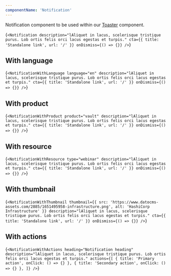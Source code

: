 ```yaml
---
componentName: 'Notification'
---
```


Notification component to be used within our [Toaster](/components/toast) component.

<LiveComponent>{`
<Notification
  description="lAliquet in lacus, scelerisque tristique purus. Lob ortis felis orci lacus egestas et turpis."
  cta={{
    title: 'Standalone link',
    url: '/'
  }}
  onDismiss={() => {}}
/>
`}</LiveComponent>

<PropsTable props={componentProps} />

## With language

<LiveComponent>{`
<NotificationWithLanguage
  language="en"
  description="lAliquet in lacus, scelerisque tristique purus. Lob ortis felis orci lacus egestas et turpis."
  cta={{
    title: 'Standalone link',
    url: '/'
  }}
  onDismiss={() => {}}
/>
`}</LiveComponent>

## With product

<LiveComponent>{`
<NotificationWithProduct
  product="vault"
  description="lAliquet in lacus, scelerisque tristique purus. Lob ortis felis orci lacus egestas et turpis."
  cta={{
    title: 'Standalone link',
    url: '/'
  }}
  onDismiss={() => {}}
/>
`}</LiveComponent>

## With resource

<LiveComponent>{`
<NotificationWithResource
  type="webinar"
  description="lAliquet in lacus, scelerisque tristique purus. Lob ortis felis orci lacus egestas et turpis."
  cta={{
    title: 'Standalone link',
    url: '/'
  }}
  onDismiss={() => {}}
/>
`}</LiveComponent>

## With thumbnail

<LiveComponent>{`
<NotificationWithThumbnail
  thumbnail={{
    src: 'https://www.datocms-assets.com/2885/1651495958-infrastructure.png',
    alt: 'HashiCorp Infrastructure'
  }}
  description="lAliquet in lacus, scelerisque tristique purus. Lob ortis felis orci lacus egestas et turpis."
  cta={{
    title: 'Standalone link',
    url: '/'
  }}
  onDismiss={() => {}}
/>
`}</LiveComponent>

## With actions

<LiveComponent>{`
<NotificationWithActions
  heading="Notification heading"
  description="lAliquet in lacus, scelerisque tristique purus. Lob ortis felis orci lacus egestas et turpis."
  actions={[
    {
      title: 'Primary action',
      onClick: () => {}
    },
    {
      title: 'Secondary action',
      onClick: () => {}
    },
  ]}
/>
`}</LiveComponent>
